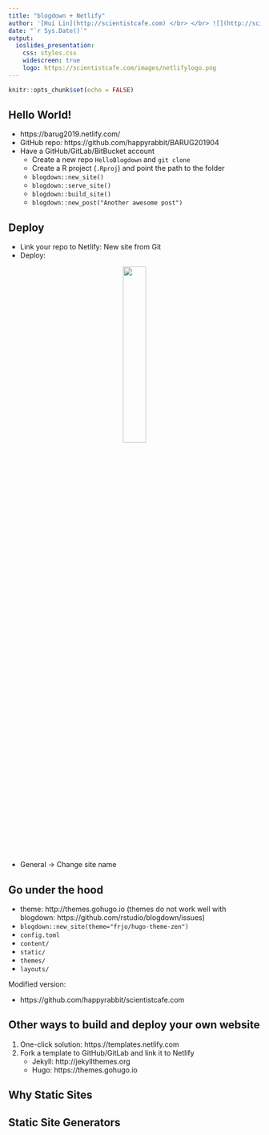 ```yaml
---
title: "blogdown + Netlify"
author: '[Hui Lin](http://scientistcafe.com) </br> </br> ![](http://scientistcafe.com/images/netlifylogo.png){width=15%}'
date: "`r Sys.Date()`"
output:
  ioslides_presentation:
    css: styles.css
    widescreen: true
    logo: https://scientistcafe.com/images/netlifylogo.png
---
```


```r
knitr::opts_chunk$set(echo = FALSE)
```

## Hello World!

- https://barug2019.netlify.com/
- GitHub repo: https://github.com/happyrabbit/BARUG201904
- Have a GitHub/GitLab/BitBucket account
   - Create a new repo `HelloBlogdown` and `git clone` 
   - Create a R project (`.Rproj`) and point the path to the folder
   - `blogdown::new_site()`
   - `blogdown::serve_site()`
   - `blogdown::build_site()`
   - `blogdown::new_post("Another awesome post")`
   
## Deploy

- Link your repo to Netlify: New site from Git
- Deploy: 

<center>
![](images/deploysetting.png){width=30%}
</center>

- General -> Change site name 

## Go under the hood

- theme: http://themes.gohugo.io (themes do not work well with blogdown: https://github.com/rstudio/blogdown/issues)
- `blogdown::new_site(theme="frjo/hugo-theme-zen")`
- `config.toml`
- `content/`
- `static/`
- `themes/`
- `layouts/`

Modified version:

- https://github.com/happyrabbit/scientistcafe.com

## Other ways to build and deploy your own website

1. One-click solution: https://templates.netlify.com
2. Fork a template to GitHub/GitLab and link it to Netlify 
    - Jekyll: http://jekyllthemes.org
    - Hugo: https://themes.gohugo.io
    
## Why Static Sites   

## Static Site Generators



   